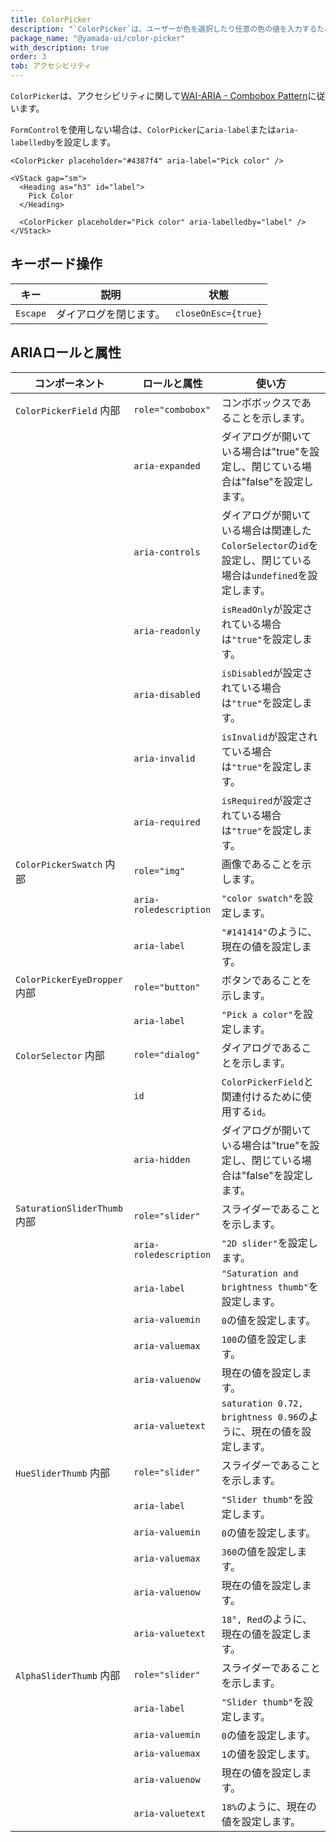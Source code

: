 ```yaml
---
title: ColorPicker
description: "`ColorPicker`は、ユーザーが色を選択したり任意の色の値を入力するために使用されるコンポーネントです。"
package_name: "@yamada-ui/color-picker"
with_description: true
order: 3
tab: アクセシビリティ
---
```


`ColorPicker`は、アクセシビリティに関して[WAI-ARIA - Combobox Pattern](https://www.w3.org/WAI/ARIA/apg/patterns/combobox/)に従います。

`FormControl`を使用しない場合は、`ColorPicker`に`aria-label`または`aria-labelledby`を設定します。

```tsx live=false
<ColorPicker placeholder="#4387f4" aria-label="Pick color" />
```

```tsx live=false
<VStack gap="sm">
  <Heading as="h3" id="label">
    Pick Color
  </Heading>

  <ColorPicker placeholder="Pick color" aria-labelledby="label" />
</VStack>
```

## キーボード操作

| キー     | 説明                   | 状態                |
| -------- | ---------------------- | ------------------- |
| `Escape` | ダイアログを閉じます。 | `closeOnEsc={true}` |

## ARIAロールと属性

| コンポーネント                          | ロールと属性           | 使い方                                                                                                       |
| --------------------------------------- | ---------------------- | ------------------------------------------------------------------------------------------------------------ |
| `ColorPickerField` <Tag>内部</Tag>      | `role="combobox"`      | コンボボックスであることを示します。                                                                         |
|                                         | `aria-expanded`        | ダイアログが開いている場合は"true"を設定し、閉じている場合は"false"を設定します。                            |
|                                         | `aria-controls`        | ダイアログが開いている場合は関連した`ColorSelector`の`id`を設定し、閉じている場合は`undefined`を設定します。 |
|                                         | `aria-readonly`        | `isReadOnly`が設定されている場合は`"true"`を設定します。                                                     |
|                                         | `aria-disabled`        | `isDisabled`が設定されている場合は`"true"`を設定します。                                                     |
|                                         | `aria-invalid`         | `isInvalid`が設定されている場合は`"true"`を設定します。                                                      |
|                                         | `aria-required`        | `isRequired`が設定されている場合は`"true"`を設定します。                                                     |
| `ColorPickerSwatch` <Tag>内部</Tag>     | `role="img"`           | 画像であることを示します。                                                                                   |
|                                         | `aria-roledescription` | `"color swatch"`を設定します。                                                                               |
|                                         | `aria-label`           | `"#141414"`のように、現在の値を設定します。                                                                  |
| `ColorPickerEyeDropper` <Tag>内部</Tag> | `role="button"`        | ボタンであることを示します。                                                                                 |
|                                         | `aria-label`           | `"Pick a color"`を設定します。                                                                               |
| `ColorSelector` <Tag>内部</Tag>         | `role="dialog"`        | ダイアログであることを示します。                                                                             |
|                                         | `id`                   | `ColorPickerField`と関連付けるために使用する`id`。                                                           |
|                                         | `aria-hidden`          | ダイアログが開いている場合は"true"を設定し、閉じている場合は"false"を設定します。                            |
| `SaturationSliderThumb` <Tag>内部</Tag> | `role="slider"`        | スライダーであることを示します。                                                                             |
|                                         | `aria-roledescription` | `"2D slider"`を設定します。                                                                                  |
|                                         | `aria-label`           | `"Saturation and brightness thumb"`を設定します。                                                            |
|                                         | `aria-valuemin`        | `0`の値を設定します。                                                                                        |
|                                         | `aria-valuemax`        | `100`の値を設定します。                                                                                      |
|                                         | `aria-valuenow`        | 現在の値を設定します。                                                                                       |
|                                         | `aria-valuetext`       | `saturation 0.72, brightness 0.96`のように、現在の値を設定します。                                           |
| `HueSliderThumb` <Tag>内部</Tag>        | `role="slider"`        | スライダーであることを示します。                                                                             |
|                                         | `aria-label`           | `"Slider thumb"`を設定します。                                                                               |
|                                         | `aria-valuemin`        | `0`の値を設定します。                                                                                        |
|                                         | `aria-valuemax`        | `360`の値を設定します。                                                                                      |
|                                         | `aria-valuenow`        | 現在の値を設定します。                                                                                       |
|                                         | `aria-valuetext`       | `18°, Red`のように、現在の値を設定します。                                                                   |
| `AlphaSliderThumb` <Tag>内部</Tag>      | `role="slider"`        | スライダーであることを示します。                                                                             |
|                                         | `aria-label`           | `"Slider thumb"`を設定します。                                                                               |
|                                         | `aria-valuemin`        | `0`の値を設定します。                                                                                        |
|                                         | `aria-valuemax`        | `1`の値を設定します。                                                                                        |
|                                         | `aria-valuenow`        | 現在の値を設定します。                                                                                       |
|                                         | `aria-valuetext`       | `18%`のように、現在の値を設定します。                                                                        |
